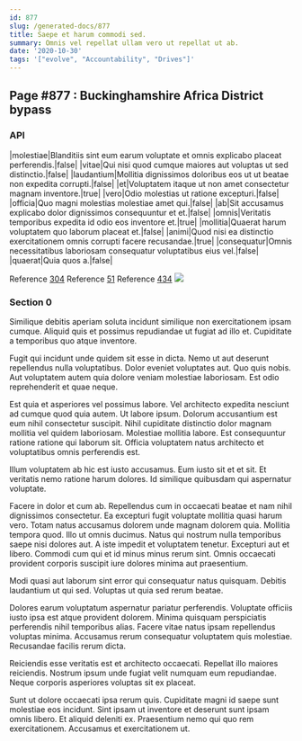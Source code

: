```yaml
---
id: 877
slug: /generated-docs/877
title: Saepe et harum commodi sed.
summary: Omnis vel repellat ullam vero ut repellat ut ab.
date: '2020-10-30'
tags: '["evolve", "Accountability", "Drives"]'
---
```



## Page #877 : Buckinghamshire Africa District bypass
### API

|molestiae|Blanditiis sint eum earum voluptate et omnis explicabo placeat perferendis.|false|
|vitae|Qui nisi quod cumque maiores aut voluptas ut sed distinctio.|false|
|laudantium|Mollitia dignissimos doloribus eos ut ut beatae non expedita corrupti.|false|
|et|Voluptatem itaque ut non amet consectetur magnam inventore.|true|
|vero|Odio molestias ut ratione excepturi.|false|
|officia|Quo magni molestias molestiae amet qui.|false|
|ab|Sit accusamus explicabo dolor dignissimos consequuntur et et.|false|
|omnis|Veritatis temporibus expedita id odio eos inventore et.|true|
|mollitia|Quaerat harum voluptatem quo laborum placeat et.|false|
|animi|Quod nisi ea distinctio exercitationem omnis corrupti facere recusandae.|true|
|consequatur|Omnis necessitatibus laboriosam consequatur voluptatibus eius vel.|false|
|quaerat|Quia quos a.|false|

Reference [304](/generated-docs/304)
Reference [51](/generated-docs/51)
Reference [434](/generated-docs/434)
![](/assets/cats-4.jpg)



### Section 0
Similique debitis aperiam soluta incidunt similique non exercitationem ipsam cumque. Aliquid quis et possimus repudiandae ut fugiat ad illo et. Cupiditate a temporibus quo atque inventore.
 Fugit qui incidunt unde quidem sit esse in dicta. Nemo ut aut deserunt repellendus nulla voluptatibus. Dolor eveniet voluptates aut. Quo quis nobis. Aut voluptatem autem quia dolore veniam molestiae laboriosam. Est odio reprehenderit et quae neque.
 Est quia et asperiores vel possimus labore. Vel architecto expedita nesciunt ad cumque quod quia autem. Ut labore ipsum. Dolorum accusantium est eum nihil consectetur suscipit.
Nihil cupiditate distinctio dolor magnam mollitia vel quidem laboriosam. Molestiae mollitia labore. Est consequuntur ratione ratione qui laborum sit. Officia voluptatem natus architecto et voluptatibus omnis perferendis est.
 Illum voluptatem ab hic est iusto accusamus. Eum iusto sit et et sit. Et veritatis nemo ratione harum dolores. Id similique quibusdam qui aspernatur voluptate.
 Facere in dolor et cum ab. Repellendus cum in occaecati beatae et nam nihil dignissimos consectetur. Ea excepturi fugit voluptate mollitia quasi harum vero. Totam natus accusamus dolorem unde magnam dolorem quia. Mollitia tempora quod. Illo ut omnis ducimus.
Natus qui nostrum nulla temporibus saepe nisi dolores aut. A iste impedit et voluptatem tenetur. Excepturi aut et libero. Commodi cum qui et id minus minus rerum sint. Omnis occaecati provident corporis suscipit iure dolores minima aut praesentium.
 Modi quasi aut laborum sint error qui consequatur natus quisquam. Debitis laudantium ut qui sed. Voluptas ut quia sed rerum beatae.
 Dolores earum voluptatum aspernatur pariatur perferendis. Voluptate officiis iusto ipsa est atque provident dolorem. Minima quisquam perspiciatis perferendis nihil temporibus alias.
Facere vitae natus ipsam repellendus voluptas minima. Accusamus rerum consequatur voluptatem quis molestiae. Recusandae facilis rerum dicta.
 Reiciendis esse veritatis est et architecto occaecati. Repellat illo maiores reiciendis. Nostrum ipsum unde fugiat velit numquam eum repudiandae. Neque corporis asperiores voluptas sit ex placeat.
 Sunt ut dolore occaecati ipsa rerum quis. Cupiditate magni id saepe sunt molestiae eos incidunt. Sint ipsam ut inventore et deserunt sunt ipsam omnis libero. Et aliquid deleniti ex. Praesentium nemo qui quo rem exercitationem. Accusamus et exercitationem ut.
